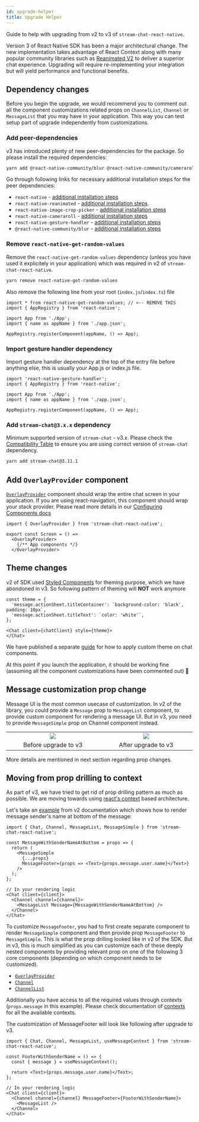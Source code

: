 ```yaml
---
id: upgrade-helper
title: Upgrade Helper
---
```




Guide to help with upgrading from v2 to v3 of `stream-chat-react-native`.

Version 3 of React Native SDK has been a major architectural change. The new implementation takes advantage of React Context along with many popular
community libraries such as [Reanimated V2](https://docs.swmansion.com/react-native-reanimated/docs) to deliver a superior chat experience.
Upgrading will require re-implementing your integration but will yield performance and functional benefits.

## Dependency changes

Before you begin the upgrade, we would recommend you to comment out all the component customizations related props on `ChannelList`, `Channel` or `MessageList` that you may have in your application.
This way you can test setup part of upgrade independently from customizations.

### Add peer-dependencies

v3 has introduced plenty of new peer-dependencies for the package. So please install the required dependencies:

```bash
yarn add @react-native-community/blur @react-native-community/cameraroll @react-native-community/netinfo @stream-io/flat-list-mvcp react-native-document-picker react-native-fs react-native-gesture-handler react-native-haptic-feedback react-native-haptic-feedback react-native-image-crop-picker react-native-image-resizer react-native-reanimated react-native-safe-area-context react-native-share react-native-svg
```

Go through following links for necessary additional installation steps for the peer dependencies:

- `react-native` - [additional installation steps](https://reactnative.dev/docs/image#gif-and-webp-support-on-android)
- `react-native-reanimated` - [additional installation steps](https://docs.swmansion.com/react-native-reanimated/docs/installation).
- `react-native-image-crop-picker` - [additional installation steps](https://github.com/ivpusic/react-native-image-crop-picker#step-3)
- `react-native-cameraroll` - [additional installation steps](https://github.com/react-native-cameraroll/react-native-cameraroll#permissions)
- `react-native-gesture-handler` - [additional installation steps](https://docs.swmansion.com/react-native-gesture-handler/docs/#android)
- `@react-native-community/blur` - [additional installation steps](/reactnative/basics/troubleshooting#blurview-crashing)

### Remove `react-native-get-random-values`

Remove the `react-native-get-random-values` dependency (unless you have used it explicitely in your application) which was required in v2 of `stream-chat-react-native`.

```bash
yarn remove react-native-get-random-values
```

Also remove the following line from your root (`index.js`/`index.ts`) file

```tsx {1}
import * from react-native-get-random-values; // <-- REMOVE THIS
import { AppRegistry } from 'react-native';

import App from './App';
import { name as appName } from './app.json';

AppRegistry.registerComponent(appName, () => App);
```

### Import gesture handler dependency

Import gesture handler dependency at the top of the entry file before anything else, this is usually your App.js or index.js file.

```tsx {1}
import 'react-native-gesture-handler';
import { AppRegistry } from 'react-native';

import App from './App';
import { name as appName } from './app.json';

AppRegistry.registerComponent(appName, () => App);
```

### Add `stream-chat@3.x.x` dependency

Minimum supported version of `stream-chat` - v3.x.
Please check the [Compatibility Table](https://github.com/GetStream/stream-chat-react-native#-react-native-compatibility) to ensure you are using
correct version of `stream-chat` dependency.

```bash
yarn add stream-chat@3.11.1
```

## Add `OverlayProvider` component

[`OverlayProvider`](../core-components/overlay_provider.mdx) component should wrap the entire chat screen in your application. If you are using react-navigation, this component
should wrap your stack provider. Please read more details in our [Configuring Components docs](../basics/hello_stream_chat.mdx#configuring-ui-components)

```tsx
import { OverlayProvider } from 'stream-chat-react-native';

export const Screen = () =>
  <OverlayProvider>
    {/** App components */}
  </OverlayProvider>
```

## Theme changes

v2 of SDK used [Styled Components](https://styled-components.com/) for theming purpose, which we have abondoned in v3.
So following pattern of theming will **NOT** work anymore

```tsx
const theme = {
  'message.actionSheet.titleContainer': `background-color: 'black', padding: 10px`,
  'message.actionSheet.titleText': `color: 'white'`,
};

<Chat client={chatClient} style={theme}>
</Chat>
```

We have published a separate [guide](../customization/theming.mdx) for how to apply custom theme on chat components.


At this point if you launch the application, it should be working fine (assuming all the component customizations have been commented out) 🎉

## Message customization prop change

Message UI is the most common usecase of customization. In v2 of the library, you could provide a `Message` prop to `MessageList` component,
to provide custom component for rendering a message UI. But in v3, you need to provide `MessageSimple` prop on Channel component instead.

<table>
  <tr>
    <td align='center' width="33%">
      <img src={messagePropChangeBefore}/>
    </td>
    <td align='center' width="33%">
      <img src={messagePropChangeAfter}/>
    </td>
  </tr>
  <tr></tr>
  <tr>
    <td align='center'>Before upgrade to v3</td>
    <td align='center'>After upgrade to v3</td>
  </tr>
</table>

More details are mentioned in next section regarding prop changes.

## Moving from prop drilling to context

As part of v3, we have tried to get rid of prop drilling pattern as much as possible. We are moving towards using [react's context](https://reactjs.org/docs/context.html)
based architecture.

Let's take an [example](https://github.com/GetStream/stream-chat-react-native/wiki/Cookbook-(2.x.x)#senders-name-at-bottom-of-the-message) from v2 documentation
which shows how to render message sender's name at bottom of the message:

```tsx
import { Chat, Channel, MessageList, MessageSimple } from 'stream-chat-react-native';

const MessageWithSenderNameAtBottom = props => {
  return (
    <MessageSimple
      {...props}
      MessageFooter={props => <Text>{props.message.user.name}</Text>}
    />
  );
};

// In your rendering logic
<Chat client={client}>
  <Channel channel={channel}>
    <MessageList Message={MessageWithSenderNameAtBottom} />
  </Channel>
</Chat>
```

To customize `MessageFooter`, you had to first create separate component to render `MessageSimple` component and then provide prop `MessageFooter` to `MessageSimple`.
This is what the prop drilling looked like in v2 of the SDK. But in v3, this is much simplified as you can customize each of these deeply nested components
by providing relevant prop on one of the following 3 core components (depending on which component needs to be customized).

- [`OverlayProvider`](../core-components/overlay_provider.mdx#props)
- [`Channel`](../core-components/channel.mdx#props)
- [`ChannelList`](../core-components/channel_list.mdx#props)

Additionally you have access to all the required values through contexts (`props.message` in this example).
Please check documentation of [contexts](../customizations/contexts.mdx) for all the available contexts.

The customization of MessageFooter will look like following after upgrade to v3.

```tsx
import { Chat, Channel, MessageList, useMessageContext } from 'stream-chat-react-native';

const FooterWithSenderName = () => {
  const { message } = useMessageContext();

  return <Text>{props.message.user.name}</Text>;
};

// In your rendering logic
<Chat client={client}>
  <Channel channel={channel} MessageFooter={FooterWithSenderName}>
    <MessageList />
  </Channel>
</Chat>
```